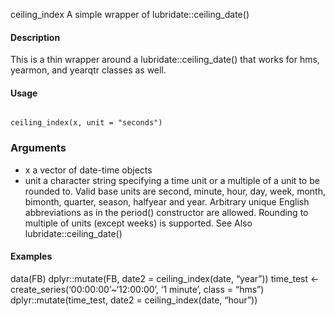 
ceiling_index A simple wrapper of lubridate::ceiling_date()

#### Description
This is a thin wrapper around a lubridate::ceiling_date() that works for hms, yearmon, and yearqtr classes as well.

#### Usage
<pre><code>
ceiling_index(x, unit = "seconds")
</code></pre>

### Arguments
* x a vector of date-time objects
* unit a character string specifying a time unit or a multiple of a unit to be rounded to. Valid base units are second, minute, hour, day, week, month, bimonth, quarter, season, halfyear and year. Arbitrary unique English abbreviations as in the period() constructor are allowed. Rounding to multiple of units (except weeks) is supported.
See Also
lubridate::ceiling_date()

#### Examples
data(FB)
dplyr::mutate(FB, date2 = ceiling_index(date, "year"))
time_test <- create_series('00:00:00'~'12:00:00',
'1 minute', class = "hms")
dplyr::mutate(time_test, date2 = ceiling_index(date, "hour"))
